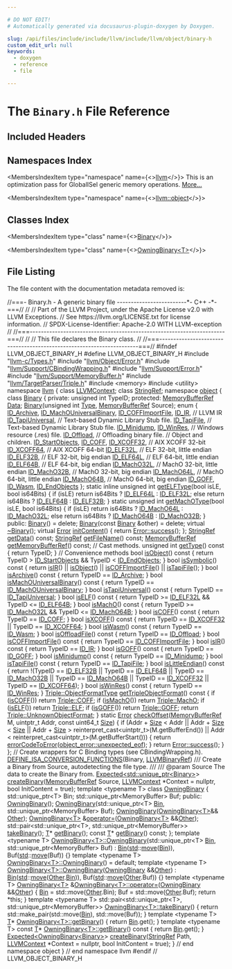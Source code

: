 ```yaml
---

# DO NOT EDIT!
# Automatically generated via docusaurus-plugin-doxygen by Doxygen.

slug: /api/files/include/include/llvm/include/llvm/object/binary-h
custom_edit_url: null
keywords:
  - doxygen
  - reference
  - file

---
```





# The `Binary.h` File Reference

<DoxygenPage pluginConfig={pluginConfig}>



## Included Headers

<IncludesList>
<IncludesListItem
  filePath="llvm-c/Types.h"
  permalink="/docs/api/files/include/include/llvm-c/types-h"
  isLocal="true" />
<IncludesListItem
  filePath="llvm/Object/Error.h"
  permalink="/docs/api/files/include/include/llvm/include/llvm/object/error-h"
  isLocal="true" />
<IncludesListItem
  filePath="llvm/Support/CBindingWrapping.h"
  permalink="/docs/api/files/include/include/llvm/include/llvm/support/cbindingwrapping-h"
  isLocal="true" />
<IncludesListItem
  filePath="llvm/Support/Error.h"
  permalink="/docs/api/files/include/include/llvm/include/llvm/support/error-h"
  isLocal="true" />
<IncludesListItem
  filePath="llvm/Support/MemoryBuffer.h"
  permalink="/docs/api/files/include/include/llvm/include/llvm/support/memorybuffer-h"
  isLocal="true" />
<IncludesListItem
  filePath="llvm/TargetParser/Triple.h"
  permalink="/docs/api/files/include/include/llvm/include/llvm/targetparser/triple-h"
  isLocal="true" />
<IncludesListItem
  filePath="memory"
  permalink=""
  isLocal="false" />
<IncludesListItem
  filePath="utility"
  permalink=""
  isLocal="false" />
</IncludesList>

## Namespaces Index

<MembersIndex>

<MembersIndexItem
  type="namespace"
  name={<><a href="/docs/api/namespaces/llvm">llvm</a></>}>
This is an optimization pass for GlobalISel generic memory operations. <a href="/docs/api/namespaces/llvm/#details">More...</a>
</MembersIndexItem>

<MembersIndexItem
  type="namespace"
  name={<><a href="/docs/api/namespaces/llvm/object">llvm::object</a></>}>
</MembersIndexItem>

</MembersIndex>

## Classes Index

<MembersIndex>

<MembersIndexItem
  type="class"
  name={<><a href="/docs/api/classes/llvm/object/binary">Binary</a></>}>
</MembersIndexItem>

<MembersIndexItem
  type="class"
  name={<><a href="/docs/api/classes/llvm/object/owningbinary">OwningBinary&lt;T&gt;</a></>}>
</MembersIndexItem>

</MembersIndex>


## File Listing

The file content with the documentation metadata removed is:

<ProgramListing>

<Link id="l00001" /><CodeLine lineNumber="1"><Highlight kind="comment">//===- Binary.h - A generic binary file -------------------------&#42;- C++ -&#42;-===//</Highlight><Highlight kind="normal"></Highlight></CodeLine>
<Link id="l00002" /><CodeLine lineNumber="2"><Highlight kind="normal"></Highlight><Highlight kind="comment">//</Highlight><Highlight kind="normal"></Highlight></CodeLine>
<Link id="l00003" /><CodeLine lineNumber="3"><Highlight kind="normal"></Highlight><Highlight kind="comment">// Part of the LLVM Project, under the Apache License v2.0 with LLVM Exceptions.</Highlight><Highlight kind="normal"></Highlight></CodeLine>
<Link id="l00004" /><CodeLine lineNumber="4"><Highlight kind="normal"></Highlight><Highlight kind="comment">// See https://llvm.org/LICENSE.txt for license information.</Highlight><Highlight kind="normal"></Highlight></CodeLine>
<Link id="l00005" /><CodeLine lineNumber="5"><Highlight kind="normal"></Highlight><Highlight kind="comment">// SPDX-License-Identifier: Apache-2.0 WITH LLVM-exception</Highlight><Highlight kind="normal"></Highlight></CodeLine>
<Link id="l00006" /><CodeLine lineNumber="6"><Highlight kind="normal"></Highlight><Highlight kind="comment">//</Highlight><Highlight kind="normal"></Highlight></CodeLine>
<Link id="l00007" /><CodeLine lineNumber="7"><Highlight kind="normal"></Highlight><Highlight kind="comment">//===----------------------------------------------------------------------===//</Highlight><Highlight kind="normal"></Highlight></CodeLine>
<Link id="l00008" /><CodeLine lineNumber="8"><Highlight kind="normal"></Highlight><Highlight kind="comment">//</Highlight><Highlight kind="normal"></Highlight></CodeLine>
<Link id="l00009" /><CodeLine lineNumber="9"><Highlight kind="normal"></Highlight><Highlight kind="comment">// This file declares the Binary class.</Highlight><Highlight kind="normal"></Highlight></CodeLine>
<Link id="l00010" /><CodeLine lineNumber="10"><Highlight kind="normal"></Highlight><Highlight kind="comment">//</Highlight><Highlight kind="normal"></Highlight></CodeLine>
<Link id="l00011" /><CodeLine lineNumber="11"><Highlight kind="normal"></Highlight><Highlight kind="comment">//===----------------------------------------------------------------------===//</Highlight><Highlight kind="normal"></Highlight></CodeLine>
<Link id="l00012" /><CodeLine lineNumber="12"><Highlight kind="normal"></Highlight></CodeLine>
<Link id="l00013" /><CodeLine lineNumber="13"><Highlight kind="normal"></Highlight><Highlight kind="preprocessor">#ifndef LLVM&#95;OBJECT&#95;BINARY&#95;H</Highlight><Highlight kind="normal"></Highlight></CodeLine>
<Link id="l00014" /><CodeLine lineNumber="14"><Highlight kind="normal"></Highlight><Highlight kind="preprocessor">#define LLVM&#95;OBJECT&#95;BINARY&#95;H</Highlight><Highlight kind="normal"></Highlight></CodeLine>
<Link id="l00015" /><CodeLine lineNumber="15"><Highlight kind="normal"></Highlight></CodeLine>
<Link id="l00016" /><CodeLine lineNumber="16"><Highlight kind="normal"></Highlight><Highlight kind="preprocessor">#include &quot;<a href="/docs/api/files/include/include/llvm-c/types-h">llvm-c/Types.h</a>&quot;</Highlight><Highlight kind="normal"></Highlight></CodeLine>
<Link id="l00017" /><CodeLine lineNumber="17"><Highlight kind="normal"></Highlight><Highlight kind="preprocessor">#include &quot;<a href="/docs/api/files/include/include/llvm/include/llvm/object/error-h">llvm/Object/Error.h</a>&quot;</Highlight><Highlight kind="normal"></Highlight></CodeLine>
<Link id="l00018" /><CodeLine lineNumber="18"><Highlight kind="normal"></Highlight><Highlight kind="preprocessor">#include &quot;<a href="/docs/api/files/include/include/llvm/include/llvm/support/cbindingwrapping-h">llvm/Support/CBindingWrapping.h</a>&quot;</Highlight><Highlight kind="normal"></Highlight></CodeLine>
<Link id="l00019" /><CodeLine lineNumber="19"><Highlight kind="normal"></Highlight><Highlight kind="preprocessor">#include &quot;<a href="/docs/api/files/include/include/llvm/include/llvm/support/error-h">llvm/Support/Error.h</a>&quot;</Highlight><Highlight kind="normal"></Highlight></CodeLine>
<Link id="l00020" /><CodeLine lineNumber="20"><Highlight kind="normal"></Highlight><Highlight kind="preprocessor">#include &quot;<a href="/docs/api/files/include/include/llvm/include/llvm/support/memorybuffer-h">llvm/Support/MemoryBuffer.h</a>&quot;</Highlight><Highlight kind="normal"></Highlight></CodeLine>
<Link id="l00021" /><CodeLine lineNumber="21"><Highlight kind="normal"></Highlight><Highlight kind="preprocessor">#include &quot;<a href="/docs/api/files/include/include/llvm/include/llvm/targetparser/triple-h">llvm/TargetParser/Triple.h</a>&quot;</Highlight><Highlight kind="normal"></Highlight></CodeLine>
<Link id="l00022" /><CodeLine lineNumber="22"><Highlight kind="normal"></Highlight><Highlight kind="preprocessor">#include &lt;memory&gt;</Highlight><Highlight kind="normal"></Highlight></CodeLine>
<Link id="l00023" /><CodeLine lineNumber="23"><Highlight kind="normal"></Highlight><Highlight kind="preprocessor">#include &lt;utility&gt;</Highlight><Highlight kind="normal"></Highlight></CodeLine>
<Link id="l00024" /><CodeLine lineNumber="24"><Highlight kind="normal"></Highlight></CodeLine>
<Link id="l00025" /><CodeLine lineNumber="25"><Highlight kind="normal"></Highlight><Highlight kind="keyword">namespace </Highlight><Highlight kind="normal"><a href="/docs/api/namespaces/llvm">llvm</a> &#123;</Highlight></CodeLine>
<Link id="l00026" /><CodeLine lineNumber="26"><Highlight kind="normal"></Highlight></CodeLine>
<Link id="l00027" /><CodeLine lineNumber="27"><Highlight kind="normal"></Highlight><Highlight kind="keyword">class </Highlight><Highlight kind="normal"><a href="/docs/api/classes/llvm/llvmcontext">LLVMContext</a>;</Highlight></CodeLine>
<Link id="l00028" /><CodeLine lineNumber="28"><Highlight kind="normal"></Highlight><Highlight kind="keyword">class </Highlight><Highlight kind="normal"><a href="/docs/api/classes/llvm/stringref">StringRef</a>;</Highlight></CodeLine>
<Link id="l00029" /><CodeLine lineNumber="29"><Highlight kind="normal"></Highlight></CodeLine>
<Link id="l00030" /><CodeLine lineNumber="30"><Highlight kind="normal"></Highlight><Highlight kind="keyword">namespace </Highlight><Highlight kind="normal"><a href="/docs/api/namespaces/llvm/object">object</a> &#123;</Highlight></CodeLine>
<Link id="l00031" /><CodeLine lineNumber="31"><Highlight kind="normal"></Highlight></CodeLine>
<Link id="l00032" /><CodeLine lineNumber="32" lineLink="/docs/api/classes/llvm/objcopy/elf/binary"><Highlight kind="normal"></Highlight><Highlight kind="keyword">class </Highlight><Highlight kind="normal"><a href="/docs/api/classes/llvm/objcopy/elf/binary/#a5efaba206c0c82deb1e8898c4c3aad4b">Binary</a> &#123;</Highlight></CodeLine>
<Link id="l00033" /><CodeLine lineNumber="33"><Highlight kind="normal"></Highlight><Highlight kind="keyword">private</Highlight><Highlight kind="normal">:</Highlight></CodeLine>
<Link id="l00034" /><CodeLine lineNumber="34"><Highlight kind="normal">  </Highlight><Highlight kind="keywordtype">unsigned</Highlight><Highlight kind="normal"> </Highlight><Highlight kind="keywordtype">int</Highlight><Highlight kind="normal"> TypeID;</Highlight></CodeLine>
<Link id="l00035" /><CodeLine lineNumber="35"><Highlight kind="normal"></Highlight></CodeLine>
<Link id="l00036" /><CodeLine lineNumber="36"><Highlight kind="normal"></Highlight><Highlight kind="keyword">protected</Highlight><Highlight kind="normal">:</Highlight></CodeLine>
<Link id="l00037" /><CodeLine lineNumber="37" lineLink="/docs/api/classes/llvm/object/binary/#a2bbd5b7e8ed457b226f0e186ce4bb1c0"><Highlight kind="normal">  <a href="/docs/api/classes/llvm/memorybufferref">MemoryBufferRef</a> <a href="/docs/api/classes/llvm/object/binary/#a2bbd5b7e8ed457b226f0e186ce4bb1c0">Data</a>;</Highlight></CodeLine>
<Link id="l00038" /><CodeLine lineNumber="38"><Highlight kind="normal"></Highlight></CodeLine>
<Link id="l00039" /><CodeLine lineNumber="39"><Highlight kind="normal">  <a href="/docs/api/classes/llvm/object/binary/#ad6cd1fed8cae10a1cbf9405610406bcc">Binary</a>(</Highlight><Highlight kind="keywordtype">unsigned</Highlight><Highlight kind="normal"> </Highlight><Highlight kind="keywordtype">int</Highlight><Highlight kind="normal"> <a href="/docs/api/classes/llvm/type">Type</a>, <a href="/docs/api/classes/llvm/memorybufferref">MemoryBufferRef</a> Source);</Highlight></CodeLine>
<Link id="l00040" /><CodeLine lineNumber="40"><Highlight kind="normal"></Highlight></CodeLine>
<Link id="l00041" /><CodeLine lineNumber="41"><Highlight kind="normal">  </Highlight><Highlight kind="keyword">enum</Highlight><Highlight kind="normal"> &#123;</Highlight></CodeLine>
<Link id="l00042" /><CodeLine lineNumber="42" lineLink="/docs/api/classes/llvm/object/binary/#af4e569b1876c0dbd751c766d6a1b926aad293d52241823f347ddee418e1e3608a"><Highlight kind="normal">    <a href="/docs/api/classes/llvm/object/binary/#af4e569b1876c0dbd751c766d6a1b926aad293d52241823f347ddee418e1e3608a">ID&#95;Archive</a>,</Highlight></CodeLine>
<Link id="l00043" /><CodeLine lineNumber="43" lineLink="/docs/api/classes/llvm/object/binary/#af4e569b1876c0dbd751c766d6a1b926aae8d81fb12cacba04ed21f0fd2c1b2ce5"><Highlight kind="normal">    <a href="/docs/api/classes/llvm/object/binary/#af4e569b1876c0dbd751c766d6a1b926aae8d81fb12cacba04ed21f0fd2c1b2ce5">ID&#95;MachOUniversalBinary</a>,</Highlight></CodeLine>
<Link id="l00044" /><CodeLine lineNumber="44" lineLink="/docs/api/classes/llvm/object/binary/#af4e569b1876c0dbd751c766d6a1b926aaadad340ff64a200e953bd67604fa3965"><Highlight kind="normal">    <a href="/docs/api/classes/llvm/object/binary/#af4e569b1876c0dbd751c766d6a1b926aaadad340ff64a200e953bd67604fa3965">ID&#95;COFFImportFile</a>,</Highlight></CodeLine>
<Link id="l00045" /><CodeLine lineNumber="45" lineLink="/docs/api/classes/llvm/object/binary/#af4e569b1876c0dbd751c766d6a1b926aab387f626935c4f68b9f0135bc34e539d"><Highlight kind="normal">    <a href="/docs/api/classes/llvm/object/binary/#af4e569b1876c0dbd751c766d6a1b926aab387f626935c4f68b9f0135bc34e539d">ID&#95;IR</a>,            </Highlight><Highlight kind="comment">// LLVM IR</Highlight><Highlight kind="normal"></Highlight></CodeLine>
<Link id="l00046" /><CodeLine lineNumber="46" lineLink="/docs/api/classes/llvm/object/binary/#af4e569b1876c0dbd751c766d6a1b926aa7beb27170387c13ab287623c7f99b4e9"><Highlight kind="normal">    <a href="/docs/api/classes/llvm/object/binary/#af4e569b1876c0dbd751c766d6a1b926aa7beb27170387c13ab287623c7f99b4e9">ID&#95;TapiUniversal</a>, </Highlight><Highlight kind="comment">// Text-based Dynamic Library Stub file.</Highlight><Highlight kind="normal"></Highlight></CodeLine>
<Link id="l00047" /><CodeLine lineNumber="47" lineLink="/docs/api/classes/llvm/object/binary/#af4e569b1876c0dbd751c766d6a1b926aa48048890fd6d073d88e72065fd206587"><Highlight kind="normal">    <a href="/docs/api/classes/llvm/object/binary/#af4e569b1876c0dbd751c766d6a1b926aa48048890fd6d073d88e72065fd206587">ID&#95;TapiFile</a>,      </Highlight><Highlight kind="comment">// Text-based Dynamic Library Stub file.</Highlight><Highlight kind="normal"></Highlight></CodeLine>
<Link id="l00048" /><CodeLine lineNumber="48"><Highlight kind="normal"></Highlight></CodeLine>
<Link id="l00049" /><CodeLine lineNumber="49" lineLink="/docs/api/classes/llvm/object/binary/#af4e569b1876c0dbd751c766d6a1b926aa31df51b81c290589866fe494b2e0733c"><Highlight kind="normal">    <a href="/docs/api/classes/llvm/object/binary/#af4e569b1876c0dbd751c766d6a1b926aa31df51b81c290589866fe494b2e0733c">ID&#95;Minidump</a>,</Highlight></CodeLine>
<Link id="l00050" /><CodeLine lineNumber="50"><Highlight kind="normal"></Highlight></CodeLine>
<Link id="l00051" /><CodeLine lineNumber="51" lineLink="/docs/api/classes/llvm/object/binary/#af4e569b1876c0dbd751c766d6a1b926aae452c4f499d29f941bd40d6d7a847fa9"><Highlight kind="normal">    <a href="/docs/api/classes/llvm/object/binary/#af4e569b1876c0dbd751c766d6a1b926aae452c4f499d29f941bd40d6d7a847fa9">ID&#95;WinRes</a>, </Highlight><Highlight kind="comment">// Windows resource (.res) file.</Highlight><Highlight kind="normal"></Highlight></CodeLine>
<Link id="l00052" /><CodeLine lineNumber="52"><Highlight kind="normal"></Highlight></CodeLine>
<Link id="l00053" /><CodeLine lineNumber="53" lineLink="/docs/api/classes/llvm/object/binary/#af4e569b1876c0dbd751c766d6a1b926aa3a4ac9432ff40b454dac47f13a9e3328"><Highlight kind="normal">    <a href="/docs/api/classes/llvm/object/binary/#af4e569b1876c0dbd751c766d6a1b926aa3a4ac9432ff40b454dac47f13a9e3328">ID&#95;Offload</a>, </Highlight><Highlight kind="comment">// Offloading binary file.</Highlight><Highlight kind="normal"></Highlight></CodeLine>
<Link id="l00054" /><CodeLine lineNumber="54"><Highlight kind="normal"></Highlight></CodeLine>
<Link id="l00055" /><CodeLine lineNumber="55"><Highlight kind="normal">    </Highlight><Highlight kind="comment">// Object and children.</Highlight><Highlight kind="normal"></Highlight></CodeLine>
<Link id="l00056" /><CodeLine lineNumber="56" lineLink="/docs/api/classes/llvm/object/binary/#af4e569b1876c0dbd751c766d6a1b926aa6dc64a0b5c242022d21a7daa3aec60c7"><Highlight kind="normal">    <a href="/docs/api/classes/llvm/object/binary/#af4e569b1876c0dbd751c766d6a1b926aa6dc64a0b5c242022d21a7daa3aec60c7">ID&#95;StartObjects</a>,</Highlight></CodeLine>
<Link id="l00057" /><CodeLine lineNumber="57" lineLink="/docs/api/classes/llvm/object/binary/#af4e569b1876c0dbd751c766d6a1b926aacfee6ff61b5fec83e88488c559f69be7"><Highlight kind="normal">    <a href="/docs/api/classes/llvm/object/binary/#af4e569b1876c0dbd751c766d6a1b926aacfee6ff61b5fec83e88488c559f69be7">ID&#95;COFF</a>,</Highlight></CodeLine>
<Link id="l00058" /><CodeLine lineNumber="58"><Highlight kind="normal"></Highlight></CodeLine>
<Link id="l00059" /><CodeLine lineNumber="59" lineLink="/docs/api/classes/llvm/object/binary/#af4e569b1876c0dbd751c766d6a1b926aaacc1d58eb5b8f54127732d6126d8ae79"><Highlight kind="normal">    <a href="/docs/api/classes/llvm/object/binary/#af4e569b1876c0dbd751c766d6a1b926aaacc1d58eb5b8f54127732d6126d8ae79">ID&#95;XCOFF32</a>, </Highlight><Highlight kind="comment">// AIX XCOFF 32-bit</Highlight><Highlight kind="normal"></Highlight></CodeLine>
<Link id="l00060" /><CodeLine lineNumber="60" lineLink="/docs/api/classes/llvm/object/binary/#af4e569b1876c0dbd751c766d6a1b926aaf10c5cafe80d2255fee25e3fb79f4069"><Highlight kind="normal">    <a href="/docs/api/classes/llvm/object/binary/#af4e569b1876c0dbd751c766d6a1b926aaf10c5cafe80d2255fee25e3fb79f4069">ID&#95;XCOFF64</a>, </Highlight><Highlight kind="comment">// AIX XCOFF 64-bit</Highlight><Highlight kind="normal"></Highlight></CodeLine>
<Link id="l00061" /><CodeLine lineNumber="61"><Highlight kind="normal"></Highlight></CodeLine>
<Link id="l00062" /><CodeLine lineNumber="62" lineLink="/docs/api/classes/llvm/object/binary/#af4e569b1876c0dbd751c766d6a1b926aae3ffd01a17b582c9b12ae8e14bd7a82b"><Highlight kind="normal">    <a href="/docs/api/classes/llvm/object/binary/#af4e569b1876c0dbd751c766d6a1b926aae3ffd01a17b582c9b12ae8e14bd7a82b">ID&#95;ELF32L</a>, </Highlight><Highlight kind="comment">// ELF 32-bit, little endian</Highlight><Highlight kind="normal"></Highlight></CodeLine>
<Link id="l00063" /><CodeLine lineNumber="63" lineLink="/docs/api/classes/llvm/object/binary/#af4e569b1876c0dbd751c766d6a1b926aa4edb83ce0c1f6d652619ae935ebcea55"><Highlight kind="normal">    <a href="/docs/api/classes/llvm/object/binary/#af4e569b1876c0dbd751c766d6a1b926aa4edb83ce0c1f6d652619ae935ebcea55">ID&#95;ELF32B</a>, </Highlight><Highlight kind="comment">// ELF 32-bit, big endian</Highlight><Highlight kind="normal"></Highlight></CodeLine>
<Link id="l00064" /><CodeLine lineNumber="64" lineLink="/docs/api/classes/llvm/object/binary/#af4e569b1876c0dbd751c766d6a1b926aadb12e50ae520961e8aa0e0357ca99f9e"><Highlight kind="normal">    <a href="/docs/api/classes/llvm/object/binary/#af4e569b1876c0dbd751c766d6a1b926aadb12e50ae520961e8aa0e0357ca99f9e">ID&#95;ELF64L</a>, </Highlight><Highlight kind="comment">// ELF 64-bit, little endian</Highlight><Highlight kind="normal"></Highlight></CodeLine>
<Link id="l00065" /><CodeLine lineNumber="65" lineLink="/docs/api/classes/llvm/object/binary/#af4e569b1876c0dbd751c766d6a1b926aad9e0b7f7a2c0f9e0b3d52164817d19c6"><Highlight kind="normal">    <a href="/docs/api/classes/llvm/object/binary/#af4e569b1876c0dbd751c766d6a1b926aad9e0b7f7a2c0f9e0b3d52164817d19c6">ID&#95;ELF64B</a>, </Highlight><Highlight kind="comment">// ELF 64-bit, big endian</Highlight><Highlight kind="normal"></Highlight></CodeLine>
<Link id="l00066" /><CodeLine lineNumber="66"><Highlight kind="normal"></Highlight></CodeLine>
<Link id="l00067" /><CodeLine lineNumber="67" lineLink="/docs/api/classes/llvm/object/binary/#af4e569b1876c0dbd751c766d6a1b926aa6ddf6ce886cebcdc92498b97e03090b6"><Highlight kind="normal">    <a href="/docs/api/classes/llvm/object/binary/#af4e569b1876c0dbd751c766d6a1b926aa6ddf6ce886cebcdc92498b97e03090b6">ID&#95;MachO32L</a>, </Highlight><Highlight kind="comment">// MachO 32-bit, little endian</Highlight><Highlight kind="normal"></Highlight></CodeLine>
<Link id="l00068" /><CodeLine lineNumber="68" lineLink="/docs/api/classes/llvm/object/binary/#af4e569b1876c0dbd751c766d6a1b926aaae636afe7bac8447e0e125618ef71fa9"><Highlight kind="normal">    <a href="/docs/api/classes/llvm/object/binary/#af4e569b1876c0dbd751c766d6a1b926aaae636afe7bac8447e0e125618ef71fa9">ID&#95;MachO32B</a>, </Highlight><Highlight kind="comment">// MachO 32-bit, big endian</Highlight><Highlight kind="normal"></Highlight></CodeLine>
<Link id="l00069" /><CodeLine lineNumber="69" lineLink="/docs/api/classes/llvm/object/binary/#af4e569b1876c0dbd751c766d6a1b926aa726124a085b978c28a346891fe2d2e8b"><Highlight kind="normal">    <a href="/docs/api/classes/llvm/object/binary/#af4e569b1876c0dbd751c766d6a1b926aa726124a085b978c28a346891fe2d2e8b">ID&#95;MachO64L</a>, </Highlight><Highlight kind="comment">// MachO 64-bit, little endian</Highlight><Highlight kind="normal"></Highlight></CodeLine>
<Link id="l00070" /><CodeLine lineNumber="70" lineLink="/docs/api/classes/llvm/object/binary/#af4e569b1876c0dbd751c766d6a1b926aab16cc37a9a6df6ccc9a76caeed86cb84"><Highlight kind="normal">    <a href="/docs/api/classes/llvm/object/binary/#af4e569b1876c0dbd751c766d6a1b926aab16cc37a9a6df6ccc9a76caeed86cb84">ID&#95;MachO64B</a>, </Highlight><Highlight kind="comment">// MachO 64-bit, big endian</Highlight><Highlight kind="normal"></Highlight></CodeLine>
<Link id="l00071" /><CodeLine lineNumber="71"><Highlight kind="normal"></Highlight></CodeLine>
<Link id="l00072" /><CodeLine lineNumber="72" lineLink="/docs/api/classes/llvm/object/binary/#af4e569b1876c0dbd751c766d6a1b926aac22b90d71ac18a8d461012f407823b34"><Highlight kind="normal">    <a href="/docs/api/classes/llvm/object/binary/#af4e569b1876c0dbd751c766d6a1b926aac22b90d71ac18a8d461012f407823b34">ID&#95;GOFF</a>,</Highlight></CodeLine>
<Link id="l00073" /><CodeLine lineNumber="73" lineLink="/docs/api/classes/llvm/object/binary/#af4e569b1876c0dbd751c766d6a1b926aa6549e4e09bf7fce24603d7c6e69040b6"><Highlight kind="normal">    <a href="/docs/api/classes/llvm/object/binary/#af4e569b1876c0dbd751c766d6a1b926aa6549e4e09bf7fce24603d7c6e69040b6">ID&#95;Wasm</a>,</Highlight></CodeLine>
<Link id="l00074" /><CodeLine lineNumber="74"><Highlight kind="normal"></Highlight></CodeLine>
<Link id="l00075" /><CodeLine lineNumber="75" lineLink="/docs/api/classes/llvm/object/binary/#af4e569b1876c0dbd751c766d6a1b926aa41def65060e0f9345412deee3645c4f8"><Highlight kind="normal">    <a href="/docs/api/classes/llvm/object/binary/#af4e569b1876c0dbd751c766d6a1b926aa41def65060e0f9345412deee3645c4f8">ID&#95;EndObjects</a></Highlight></CodeLine>
<Link id="l00076" /><CodeLine lineNumber="76"><Highlight kind="normal">  &#125;;</Highlight></CodeLine>
<Link id="l00077" /><CodeLine lineNumber="77"><Highlight kind="normal"></Highlight></CodeLine>
<Link id="l00078" /><CodeLine lineNumber="78" lineLink="/docs/api/classes/llvm/object/binary/#a459481d370f8316223b2b1f1e27f56b3"><Highlight kind="normal">  </Highlight><Highlight kind="keyword">static</Highlight><Highlight kind="normal"> </Highlight><Highlight kind="keyword">inline</Highlight><Highlight kind="normal"> </Highlight><Highlight kind="keywordtype">unsigned</Highlight><Highlight kind="normal"> </Highlight><Highlight kind="keywordtype">int</Highlight><Highlight kind="normal"> <a href="/docs/api/classes/llvm/object/binary/#a459481d370f8316223b2b1f1e27f56b3">getELFType</a>(</Highlight><Highlight kind="keywordtype">bool</Highlight><Highlight kind="normal"> isLE, </Highlight><Highlight kind="keywordtype">bool</Highlight><Highlight kind="normal"> is64Bits) &#123;</Highlight></CodeLine>
<Link id="l00079" /><CodeLine lineNumber="79"><Highlight kind="normal">    </Highlight><Highlight kind="keywordflow">if</Highlight><Highlight kind="normal"> (isLE)</Highlight></CodeLine>
<Link id="l00080" /><CodeLine lineNumber="80"><Highlight kind="normal">      </Highlight><Highlight kind="keywordflow">return</Highlight><Highlight kind="normal"> is64Bits ? <a href="/docs/api/classes/llvm/object/binary/#af4e569b1876c0dbd751c766d6a1b926aadb12e50ae520961e8aa0e0357ca99f9e">ID&#95;ELF64L</a> : <a href="/docs/api/classes/llvm/object/binary/#af4e569b1876c0dbd751c766d6a1b926aae3ffd01a17b582c9b12ae8e14bd7a82b">ID&#95;ELF32L</a>;</Highlight></CodeLine>
<Link id="l00081" /><CodeLine lineNumber="81"><Highlight kind="normal">    </Highlight><Highlight kind="keywordflow">else</Highlight><Highlight kind="normal"></Highlight></CodeLine>
<Link id="l00082" /><CodeLine lineNumber="82"><Highlight kind="normal">      </Highlight><Highlight kind="keywordflow">return</Highlight><Highlight kind="normal"> is64Bits ? <a href="/docs/api/classes/llvm/object/binary/#af4e569b1876c0dbd751c766d6a1b926aad9e0b7f7a2c0f9e0b3d52164817d19c6">ID&#95;ELF64B</a> : <a href="/docs/api/classes/llvm/object/binary/#af4e569b1876c0dbd751c766d6a1b926aa4edb83ce0c1f6d652619ae935ebcea55">ID&#95;ELF32B</a>;</Highlight></CodeLine>
<Link id="l00083" /><CodeLine lineNumber="83"><Highlight kind="normal">  &#125;</Highlight></CodeLine>
<Link id="l00084" /><CodeLine lineNumber="84"><Highlight kind="normal"></Highlight></CodeLine>
<Link id="l00085" /><CodeLine lineNumber="85" lineLink="/docs/api/classes/llvm/object/binary/#a8dba4a19dc0e1666a117c2aa023c410f"><Highlight kind="normal">  </Highlight><Highlight kind="keyword">static</Highlight><Highlight kind="normal"> </Highlight><Highlight kind="keywordtype">unsigned</Highlight><Highlight kind="normal"> </Highlight><Highlight kind="keywordtype">int</Highlight><Highlight kind="normal"> <a href="/docs/api/classes/llvm/object/binary/#a8dba4a19dc0e1666a117c2aa023c410f">getMachOType</a>(</Highlight><Highlight kind="keywordtype">bool</Highlight><Highlight kind="normal"> isLE, </Highlight><Highlight kind="keywordtype">bool</Highlight><Highlight kind="normal"> is64Bits) &#123;</Highlight></CodeLine>
<Link id="l00086" /><CodeLine lineNumber="86"><Highlight kind="normal">    </Highlight><Highlight kind="keywordflow">if</Highlight><Highlight kind="normal"> (isLE)</Highlight></CodeLine>
<Link id="l00087" /><CodeLine lineNumber="87"><Highlight kind="normal">      </Highlight><Highlight kind="keywordflow">return</Highlight><Highlight kind="normal"> is64Bits ? <a href="/docs/api/classes/llvm/object/binary/#af4e569b1876c0dbd751c766d6a1b926aa726124a085b978c28a346891fe2d2e8b">ID&#95;MachO64L</a> : <a href="/docs/api/classes/llvm/object/binary/#af4e569b1876c0dbd751c766d6a1b926aa6ddf6ce886cebcdc92498b97e03090b6">ID&#95;MachO32L</a>;</Highlight></CodeLine>
<Link id="l00088" /><CodeLine lineNumber="88"><Highlight kind="normal">    </Highlight><Highlight kind="keywordflow">else</Highlight><Highlight kind="normal"></Highlight></CodeLine>
<Link id="l00089" /><CodeLine lineNumber="89"><Highlight kind="normal">      </Highlight><Highlight kind="keywordflow">return</Highlight><Highlight kind="normal"> is64Bits ? <a href="/docs/api/classes/llvm/object/binary/#af4e569b1876c0dbd751c766d6a1b926aab16cc37a9a6df6ccc9a76caeed86cb84">ID&#95;MachO64B</a> : <a href="/docs/api/classes/llvm/object/binary/#af4e569b1876c0dbd751c766d6a1b926aaae636afe7bac8447e0e125618ef71fa9">ID&#95;MachO32B</a>;</Highlight></CodeLine>
<Link id="l00090" /><CodeLine lineNumber="90"><Highlight kind="normal">  &#125;</Highlight></CodeLine>
<Link id="l00091" /><CodeLine lineNumber="91"><Highlight kind="normal"></Highlight></CodeLine>
<Link id="l00092" /><CodeLine lineNumber="92"><Highlight kind="normal"></Highlight><Highlight kind="keyword">public</Highlight><Highlight kind="normal">:</Highlight></CodeLine>
<Link id="l00093" /><CodeLine lineNumber="93" lineLink="/docs/api/classes/llvm/object/binary/#ad6cd1fed8cae10a1cbf9405610406bcc"><Highlight kind="normal">  <a href="/docs/api/classes/llvm/object/binary/#ad6cd1fed8cae10a1cbf9405610406bcc">Binary</a>() = </Highlight><Highlight kind="keyword">delete</Highlight><Highlight kind="normal">;</Highlight></CodeLine>
<Link id="l00094" /><CodeLine lineNumber="94" lineLink="/docs/api/classes/llvm/object/binary/#adfb5b09369389860a442a89a932eb9f0"><Highlight kind="normal">  <a href="/docs/api/classes/llvm/object/binary/#adfb5b09369389860a442a89a932eb9f0">Binary</a>(</Highlight><Highlight kind="keyword">const</Highlight><Highlight kind="normal"> <a href="/docs/api/classes/llvm/object/binary/#a5efaba206c0c82deb1e8898c4c3aad4b">Binary</a> &amp;other) = </Highlight><Highlight kind="keyword">delete</Highlight><Highlight kind="normal">;</Highlight></CodeLine>
<Link id="l00095" /><CodeLine lineNumber="95" lineLink="/docs/api/classes/llvm/object/binary/#a4fbd77e23f7ee92af0e4bc74e6857a10"><Highlight kind="normal">  </Highlight><Highlight kind="keyword">virtual</Highlight><Highlight kind="normal"> <a href="/docs/api/classes/llvm/object/binary/#a4fbd77e23f7ee92af0e4bc74e6857a10">~Binary</a>();</Highlight></CodeLine>
<Link id="l00096" /><CodeLine lineNumber="96"><Highlight kind="normal"></Highlight></CodeLine>
<Link id="l00097" /><CodeLine lineNumber="97" lineLink="/docs/api/classes/llvm/object/binary/#a65f523352f45472b3b97f528a0bf5862"><Highlight kind="normal">  </Highlight><Highlight kind="keyword">virtual</Highlight><Highlight kind="normal"> <a href="/docs/api/classes/llvm/error">Error</a> <a href="/docs/api/classes/llvm/object/binary/#a65f523352f45472b3b97f528a0bf5862">initContent</a>() &#123; </Highlight><Highlight kind="keywordflow">return</Highlight><Highlight kind="normal"> <a href="/docs/api/classes/llvm/error/#a4dfd0813c3d0e0a30439b5a3e9196b59">Error::success</a>(); &#125;;</Highlight></CodeLine>
<Link id="l00098" /><CodeLine lineNumber="98"><Highlight kind="normal"></Highlight></CodeLine>
<Link id="l00099" /><CodeLine lineNumber="99"><Highlight kind="normal">  <a href="/docs/api/classes/llvm/stringref">StringRef</a> <a href="/docs/api/classes/llvm/object/binary/#a5379c20deca096e73006138ba387f171">getData</a>() </Highlight><Highlight kind="keyword">const</Highlight><Highlight kind="normal">;</Highlight></CodeLine>
<Link id="l00100" /><CodeLine lineNumber="100"><Highlight kind="normal">  <a href="/docs/api/classes/llvm/stringref">StringRef</a> <a href="/docs/api/classes/llvm/object/binary/#acecdb20a61e1b407af83d42e1ad9a3f3">getFileName</a>() </Highlight><Highlight kind="keyword">const</Highlight><Highlight kind="normal">;</Highlight></CodeLine>
<Link id="l00101" /><CodeLine lineNumber="101"><Highlight kind="normal">  <a href="/docs/api/classes/llvm/memorybufferref">MemoryBufferRef</a> <a href="/docs/api/classes/llvm/object/binary/#ac0322f1809be8f6f88af125c1956c9a1">getMemoryBufferRef</a>() </Highlight><Highlight kind="keyword">const</Highlight><Highlight kind="normal">;</Highlight></CodeLine>
<Link id="l00102" /><CodeLine lineNumber="102"><Highlight kind="normal"></Highlight></CodeLine>
<Link id="l00103" /><CodeLine lineNumber="103"><Highlight kind="normal">  </Highlight><Highlight kind="comment">// Cast methods.</Highlight><Highlight kind="normal"></Highlight></CodeLine>
<Link id="l00104" /><CodeLine lineNumber="104" lineLink="/docs/api/classes/llvm/object/binary/#a60b6c7df2a6f0927102c0e2a23dd0b2e"><Highlight kind="normal">  </Highlight><Highlight kind="keywordtype">unsigned</Highlight><Highlight kind="normal"> </Highlight><Highlight kind="keywordtype">int</Highlight><Highlight kind="normal"> <a href="/docs/api/classes/llvm/object/binary/#a60b6c7df2a6f0927102c0e2a23dd0b2e">getType</a>()</Highlight><Highlight kind="keyword"> const </Highlight><Highlight kind="normal">&#123; </Highlight><Highlight kind="keywordflow">return</Highlight><Highlight kind="normal"> TypeID; &#125;</Highlight></CodeLine>
<Link id="l00105" /><CodeLine lineNumber="105"><Highlight kind="normal"></Highlight></CodeLine>
<Link id="l00106" /><CodeLine lineNumber="106"><Highlight kind="normal">  </Highlight><Highlight kind="comment">// Convenience methods</Highlight><Highlight kind="normal"></Highlight></CodeLine>
<Link id="l00107" /><CodeLine lineNumber="107" lineLink="/docs/api/classes/llvm/object/binary/#ad7577eef1e5ac08f7d3178a098d9b012"><Highlight kind="normal">  </Highlight><Highlight kind="keywordtype">bool</Highlight><Highlight kind="normal"> <a href="/docs/api/classes/llvm/object/binary/#ad7577eef1e5ac08f7d3178a098d9b012">isObject</a>()</Highlight><Highlight kind="keyword"> const </Highlight><Highlight kind="normal">&#123;</Highlight></CodeLine>
<Link id="l00108" /><CodeLine lineNumber="108"><Highlight kind="normal">    </Highlight><Highlight kind="keywordflow">return</Highlight><Highlight kind="normal"> TypeID &gt; <a href="/docs/api/classes/llvm/object/binary/#af4e569b1876c0dbd751c766d6a1b926aa6dc64a0b5c242022d21a7daa3aec60c7">ID&#95;StartObjects</a> &amp;&amp; TypeID &lt; <a href="/docs/api/classes/llvm/object/binary/#af4e569b1876c0dbd751c766d6a1b926aa41def65060e0f9345412deee3645c4f8">ID&#95;EndObjects</a>;</Highlight></CodeLine>
<Link id="l00109" /><CodeLine lineNumber="109"><Highlight kind="normal">  &#125;</Highlight></CodeLine>
<Link id="l00110" /><CodeLine lineNumber="110"><Highlight kind="normal"></Highlight></CodeLine>
<Link id="l00111" /><CodeLine lineNumber="111" lineLink="/docs/api/classes/llvm/object/binary/#ad782d2a38bc7255d7e3b54fb150de3b7"><Highlight kind="normal">  </Highlight><Highlight kind="keywordtype">bool</Highlight><Highlight kind="normal"> <a href="/docs/api/classes/llvm/object/binary/#ad782d2a38bc7255d7e3b54fb150de3b7">isSymbolic</a>()</Highlight><Highlight kind="keyword"> const </Highlight><Highlight kind="normal">&#123;</Highlight></CodeLine>
<Link id="l00112" /><CodeLine lineNumber="112"><Highlight kind="normal">    </Highlight><Highlight kind="keywordflow">return</Highlight><Highlight kind="normal"> <a href="/docs/api/classes/llvm/object/binary/#a2e1b01646abde97d55a7225f7ed9ffbf">isIR</a>() || <a href="/docs/api/classes/llvm/object/binary/#ad7577eef1e5ac08f7d3178a098d9b012">isObject</a>() || <a href="/docs/api/classes/llvm/object/binary/#a5d4359ac837c2394894cd79492713d46">isCOFFImportFile</a>() || <a href="/docs/api/classes/llvm/object/binary/#acfb8fc1601543fd386c8d96482b80ce1">isTapiFile</a>();</Highlight></CodeLine>
<Link id="l00113" /><CodeLine lineNumber="113"><Highlight kind="normal">  &#125;</Highlight></CodeLine>
<Link id="l00114" /><CodeLine lineNumber="114"><Highlight kind="normal"></Highlight></CodeLine>
<Link id="l00115" /><CodeLine lineNumber="115" lineLink="/docs/api/classes/llvm/object/binary/#aaf510bc1183c2a63b19a8e3f8917047c"><Highlight kind="normal">  </Highlight><Highlight kind="keywordtype">bool</Highlight><Highlight kind="normal"> <a href="/docs/api/classes/llvm/object/binary/#aaf510bc1183c2a63b19a8e3f8917047c">isArchive</a>()</Highlight><Highlight kind="keyword"> const </Highlight><Highlight kind="normal">&#123; </Highlight><Highlight kind="keywordflow">return</Highlight><Highlight kind="normal"> TypeID == <a href="/docs/api/classes/llvm/object/binary/#af4e569b1876c0dbd751c766d6a1b926aad293d52241823f347ddee418e1e3608a">ID&#95;Archive</a>; &#125;</Highlight></CodeLine>
<Link id="l00116" /><CodeLine lineNumber="116"><Highlight kind="normal"></Highlight></CodeLine>
<Link id="l00117" /><CodeLine lineNumber="117" lineLink="/docs/api/classes/llvm/object/binary/#a3ea600f2e4a3c738ea4f0e03a98ab421"><Highlight kind="normal">  </Highlight><Highlight kind="keywordtype">bool</Highlight><Highlight kind="normal"> <a href="/docs/api/classes/llvm/object/binary/#a3ea600f2e4a3c738ea4f0e03a98ab421">isMachOUniversalBinary</a>()</Highlight><Highlight kind="keyword"> const </Highlight><Highlight kind="normal">&#123;</Highlight></CodeLine>
<Link id="l00118" /><CodeLine lineNumber="118"><Highlight kind="normal">    </Highlight><Highlight kind="keywordflow">return</Highlight><Highlight kind="normal"> TypeID == <a href="/docs/api/classes/llvm/object/binary/#af4e569b1876c0dbd751c766d6a1b926aae8d81fb12cacba04ed21f0fd2c1b2ce5">ID&#95;MachOUniversalBinary</a>;</Highlight></CodeLine>
<Link id="l00119" /><CodeLine lineNumber="119"><Highlight kind="normal">  &#125;</Highlight></CodeLine>
<Link id="l00120" /><CodeLine lineNumber="120"><Highlight kind="normal"></Highlight></CodeLine>
<Link id="l00121" /><CodeLine lineNumber="121" lineLink="/docs/api/classes/llvm/object/binary/#a1df687a60bda3da569014db19b1dd563"><Highlight kind="normal">  </Highlight><Highlight kind="keywordtype">bool</Highlight><Highlight kind="normal"> <a href="/docs/api/classes/llvm/object/binary/#a1df687a60bda3da569014db19b1dd563">isTapiUniversal</a>()</Highlight><Highlight kind="keyword"> const </Highlight><Highlight kind="normal">&#123; </Highlight><Highlight kind="keywordflow">return</Highlight><Highlight kind="normal"> TypeID == <a href="/docs/api/classes/llvm/object/binary/#af4e569b1876c0dbd751c766d6a1b926aa7beb27170387c13ab287623c7f99b4e9">ID&#95;TapiUniversal</a>; &#125;</Highlight></CodeLine>
<Link id="l00122" /><CodeLine lineNumber="122"><Highlight kind="normal"></Highlight></CodeLine>
<Link id="l00123" /><CodeLine lineNumber="123" lineLink="/docs/api/classes/llvm/object/binary/#ae470b1ff27e3d72e61fcb4a97fd0a461"><Highlight kind="normal">  </Highlight><Highlight kind="keywordtype">bool</Highlight><Highlight kind="normal"> <a href="/docs/api/classes/llvm/object/binary/#ae470b1ff27e3d72e61fcb4a97fd0a461">isELF</a>()</Highlight><Highlight kind="keyword"> const </Highlight><Highlight kind="normal">&#123;</Highlight></CodeLine>
<Link id="l00124" /><CodeLine lineNumber="124"><Highlight kind="normal">    </Highlight><Highlight kind="keywordflow">return</Highlight><Highlight kind="normal"> TypeID &gt;= <a href="/docs/api/classes/llvm/object/binary/#af4e569b1876c0dbd751c766d6a1b926aae3ffd01a17b582c9b12ae8e14bd7a82b">ID&#95;ELF32L</a> &amp;&amp; TypeID &lt;= <a href="/docs/api/classes/llvm/object/binary/#af4e569b1876c0dbd751c766d6a1b926aad9e0b7f7a2c0f9e0b3d52164817d19c6">ID&#95;ELF64B</a>;</Highlight></CodeLine>
<Link id="l00125" /><CodeLine lineNumber="125"><Highlight kind="normal">  &#125;</Highlight></CodeLine>
<Link id="l00126" /><CodeLine lineNumber="126"><Highlight kind="normal"></Highlight></CodeLine>
<Link id="l00127" /><CodeLine lineNumber="127" lineLink="/docs/api/classes/llvm/object/binary/#a81663775ec5f9cc32d3d2d15815effbd"><Highlight kind="normal">  </Highlight><Highlight kind="keywordtype">bool</Highlight><Highlight kind="normal"> <a href="/docs/api/classes/llvm/object/binary/#a81663775ec5f9cc32d3d2d15815effbd">isMachO</a>()</Highlight><Highlight kind="keyword"> const </Highlight><Highlight kind="normal">&#123;</Highlight></CodeLine>
<Link id="l00128" /><CodeLine lineNumber="128"><Highlight kind="normal">    </Highlight><Highlight kind="keywordflow">return</Highlight><Highlight kind="normal"> TypeID &gt;= <a href="/docs/api/classes/llvm/object/binary/#af4e569b1876c0dbd751c766d6a1b926aa6ddf6ce886cebcdc92498b97e03090b6">ID&#95;MachO32L</a> &amp;&amp; TypeID &lt;= <a href="/docs/api/classes/llvm/object/binary/#af4e569b1876c0dbd751c766d6a1b926aab16cc37a9a6df6ccc9a76caeed86cb84">ID&#95;MachO64B</a>;</Highlight></CodeLine>
<Link id="l00129" /><CodeLine lineNumber="129"><Highlight kind="normal">  &#125;</Highlight></CodeLine>
<Link id="l00130" /><CodeLine lineNumber="130"><Highlight kind="normal"></Highlight></CodeLine>
<Link id="l00131" /><CodeLine lineNumber="131" lineLink="/docs/api/classes/llvm/object/binary/#ac391f637f5960964588dfac009094396"><Highlight kind="normal">  </Highlight><Highlight kind="keywordtype">bool</Highlight><Highlight kind="normal"> <a href="/docs/api/classes/llvm/object/binary/#ac391f637f5960964588dfac009094396">isCOFF</a>()</Highlight><Highlight kind="keyword"> const </Highlight><Highlight kind="normal">&#123;</Highlight></CodeLine>
<Link id="l00132" /><CodeLine lineNumber="132"><Highlight kind="normal">    </Highlight><Highlight kind="keywordflow">return</Highlight><Highlight kind="normal"> TypeID == <a href="/docs/api/classes/llvm/object/binary/#af4e569b1876c0dbd751c766d6a1b926aacfee6ff61b5fec83e88488c559f69be7">ID&#95;COFF</a>;</Highlight></CodeLine>
<Link id="l00133" /><CodeLine lineNumber="133"><Highlight kind="normal">  &#125;</Highlight></CodeLine>
<Link id="l00134" /><CodeLine lineNumber="134"><Highlight kind="normal"></Highlight></CodeLine>
<Link id="l00135" /><CodeLine lineNumber="135" lineLink="/docs/api/classes/llvm/object/binary/#a4e03242af50828c7cfbc08b2df1d0b71"><Highlight kind="normal">  </Highlight><Highlight kind="keywordtype">bool</Highlight><Highlight kind="normal"> <a href="/docs/api/classes/llvm/object/binary/#a4e03242af50828c7cfbc08b2df1d0b71">isXCOFF</a>()</Highlight><Highlight kind="keyword"> const </Highlight><Highlight kind="normal">&#123; </Highlight><Highlight kind="keywordflow">return</Highlight><Highlight kind="normal"> TypeID == <a href="/docs/api/classes/llvm/object/binary/#af4e569b1876c0dbd751c766d6a1b926aaacc1d58eb5b8f54127732d6126d8ae79">ID&#95;XCOFF32</a> || TypeID == <a href="/docs/api/classes/llvm/object/binary/#af4e569b1876c0dbd751c766d6a1b926aaf10c5cafe80d2255fee25e3fb79f4069">ID&#95;XCOFF64</a>; &#125;</Highlight></CodeLine>
<Link id="l00136" /><CodeLine lineNumber="136"><Highlight kind="normal"></Highlight></CodeLine>
<Link id="l00137" /><CodeLine lineNumber="137" lineLink="/docs/api/classes/llvm/object/binary/#a1d0de81caf9ed94cc291ff18c2ea802a"><Highlight kind="normal">  </Highlight><Highlight kind="keywordtype">bool</Highlight><Highlight kind="normal"> <a href="/docs/api/classes/llvm/object/binary/#a1d0de81caf9ed94cc291ff18c2ea802a">isWasm</a>()</Highlight><Highlight kind="keyword"> const </Highlight><Highlight kind="normal">&#123; </Highlight><Highlight kind="keywordflow">return</Highlight><Highlight kind="normal"> TypeID == <a href="/docs/api/classes/llvm/object/binary/#af4e569b1876c0dbd751c766d6a1b926aa6549e4e09bf7fce24603d7c6e69040b6">ID&#95;Wasm</a>; &#125;</Highlight></CodeLine>
<Link id="l00138" /><CodeLine lineNumber="138"><Highlight kind="normal"></Highlight></CodeLine>
<Link id="l00139" /><CodeLine lineNumber="139" lineLink="/docs/api/classes/llvm/object/binary/#a7c6353be42288e2959b28bb864dc8063"><Highlight kind="normal">  </Highlight><Highlight kind="keywordtype">bool</Highlight><Highlight kind="normal"> <a href="/docs/api/classes/llvm/object/binary/#a7c6353be42288e2959b28bb864dc8063">isOffloadFile</a>()</Highlight><Highlight kind="keyword"> const </Highlight><Highlight kind="normal">&#123; </Highlight><Highlight kind="keywordflow">return</Highlight><Highlight kind="normal"> TypeID == <a href="/docs/api/classes/llvm/object/binary/#af4e569b1876c0dbd751c766d6a1b926aa3a4ac9432ff40b454dac47f13a9e3328">ID&#95;Offload</a>; &#125;</Highlight></CodeLine>
<Link id="l00140" /><CodeLine lineNumber="140"><Highlight kind="normal"></Highlight></CodeLine>
<Link id="l00141" /><CodeLine lineNumber="141" lineLink="/docs/api/classes/llvm/object/binary/#a5d4359ac837c2394894cd79492713d46"><Highlight kind="normal">  </Highlight><Highlight kind="keywordtype">bool</Highlight><Highlight kind="normal"> <a href="/docs/api/classes/llvm/object/binary/#a5d4359ac837c2394894cd79492713d46">isCOFFImportFile</a>()</Highlight><Highlight kind="keyword"> const </Highlight><Highlight kind="normal">&#123;</Highlight></CodeLine>
<Link id="l00142" /><CodeLine lineNumber="142"><Highlight kind="normal">    </Highlight><Highlight kind="keywordflow">return</Highlight><Highlight kind="normal"> TypeID == <a href="/docs/api/classes/llvm/object/binary/#af4e569b1876c0dbd751c766d6a1b926aaadad340ff64a200e953bd67604fa3965">ID&#95;COFFImportFile</a>;</Highlight></CodeLine>
<Link id="l00143" /><CodeLine lineNumber="143"><Highlight kind="normal">  &#125;</Highlight></CodeLine>
<Link id="l00144" /><CodeLine lineNumber="144"><Highlight kind="normal"></Highlight></CodeLine>
<Link id="l00145" /><CodeLine lineNumber="145" lineLink="/docs/api/classes/llvm/object/binary/#a2e1b01646abde97d55a7225f7ed9ffbf"><Highlight kind="normal">  </Highlight><Highlight kind="keywordtype">bool</Highlight><Highlight kind="normal"> <a href="/docs/api/classes/llvm/object/binary/#a2e1b01646abde97d55a7225f7ed9ffbf">isIR</a>()</Highlight><Highlight kind="keyword"> const </Highlight><Highlight kind="normal">&#123;</Highlight></CodeLine>
<Link id="l00146" /><CodeLine lineNumber="146"><Highlight kind="normal">    </Highlight><Highlight kind="keywordflow">return</Highlight><Highlight kind="normal"> TypeID == <a href="/docs/api/classes/llvm/object/binary/#af4e569b1876c0dbd751c766d6a1b926aab387f626935c4f68b9f0135bc34e539d">ID&#95;IR</a>;</Highlight></CodeLine>
<Link id="l00147" /><CodeLine lineNumber="147"><Highlight kind="normal">  &#125;</Highlight></CodeLine>
<Link id="l00148" /><CodeLine lineNumber="148"><Highlight kind="normal"></Highlight></CodeLine>
<Link id="l00149" /><CodeLine lineNumber="149" lineLink="/docs/api/classes/llvm/object/binary/#af1643080780da74a42cc8d2b517733b1"><Highlight kind="normal">  </Highlight><Highlight kind="keywordtype">bool</Highlight><Highlight kind="normal"> <a href="/docs/api/classes/llvm/object/binary/#af1643080780da74a42cc8d2b517733b1">isGOFF</a>()</Highlight><Highlight kind="keyword"> const </Highlight><Highlight kind="normal">&#123; </Highlight><Highlight kind="keywordflow">return</Highlight><Highlight kind="normal"> TypeID == <a href="/docs/api/classes/llvm/object/binary/#af4e569b1876c0dbd751c766d6a1b926aac22b90d71ac18a8d461012f407823b34">ID&#95;GOFF</a>; &#125;</Highlight></CodeLine>
<Link id="l00150" /><CodeLine lineNumber="150"><Highlight kind="normal"></Highlight></CodeLine>
<Link id="l00151" /><CodeLine lineNumber="151" lineLink="/docs/api/classes/llvm/object/binary/#a30c4efa99cfea41b24ebe1e1e4e4aa22"><Highlight kind="normal">  </Highlight><Highlight kind="keywordtype">bool</Highlight><Highlight kind="normal"> <a href="/docs/api/classes/llvm/object/binary/#a30c4efa99cfea41b24ebe1e1e4e4aa22">isMinidump</a>()</Highlight><Highlight kind="keyword"> const </Highlight><Highlight kind="normal">&#123; </Highlight><Highlight kind="keywordflow">return</Highlight><Highlight kind="normal"> TypeID == <a href="/docs/api/classes/llvm/object/binary/#af4e569b1876c0dbd751c766d6a1b926aa31df51b81c290589866fe494b2e0733c">ID&#95;Minidump</a>; &#125;</Highlight></CodeLine>
<Link id="l00152" /><CodeLine lineNumber="152"><Highlight kind="normal"></Highlight></CodeLine>
<Link id="l00153" /><CodeLine lineNumber="153" lineLink="/docs/api/classes/llvm/object/binary/#acfb8fc1601543fd386c8d96482b80ce1"><Highlight kind="normal">  </Highlight><Highlight kind="keywordtype">bool</Highlight><Highlight kind="normal"> <a href="/docs/api/classes/llvm/object/binary/#acfb8fc1601543fd386c8d96482b80ce1">isTapiFile</a>()</Highlight><Highlight kind="keyword"> const </Highlight><Highlight kind="normal">&#123; </Highlight><Highlight kind="keywordflow">return</Highlight><Highlight kind="normal"> TypeID == <a href="/docs/api/classes/llvm/object/binary/#af4e569b1876c0dbd751c766d6a1b926aa48048890fd6d073d88e72065fd206587">ID&#95;TapiFile</a>; &#125;</Highlight></CodeLine>
<Link id="l00154" /><CodeLine lineNumber="154"><Highlight kind="normal"></Highlight></CodeLine>
<Link id="l00155" /><CodeLine lineNumber="155" lineLink="/docs/api/classes/llvm/object/binary/#a638ca5d7bf4e2a09998c8e7fe8563ad8"><Highlight kind="normal">  </Highlight><Highlight kind="keywordtype">bool</Highlight><Highlight kind="normal"> <a href="/docs/api/classes/llvm/object/binary/#a638ca5d7bf4e2a09998c8e7fe8563ad8">isLittleEndian</a>()</Highlight><Highlight kind="keyword"> const </Highlight><Highlight kind="normal">&#123;</Highlight></CodeLine>
<Link id="l00156" /><CodeLine lineNumber="156"><Highlight kind="normal">    </Highlight><Highlight kind="keywordflow">return</Highlight><Highlight kind="normal"> !(TypeID == <a href="/docs/api/classes/llvm/object/binary/#af4e569b1876c0dbd751c766d6a1b926aa4edb83ce0c1f6d652619ae935ebcea55">ID&#95;ELF32B</a> || TypeID == <a href="/docs/api/classes/llvm/object/binary/#af4e569b1876c0dbd751c766d6a1b926aad9e0b7f7a2c0f9e0b3d52164817d19c6">ID&#95;ELF64B</a> ||</Highlight></CodeLine>
<Link id="l00157" /><CodeLine lineNumber="157"><Highlight kind="normal">             TypeID == <a href="/docs/api/classes/llvm/object/binary/#af4e569b1876c0dbd751c766d6a1b926aaae636afe7bac8447e0e125618ef71fa9">ID&#95;MachO32B</a> || TypeID == <a href="/docs/api/classes/llvm/object/binary/#af4e569b1876c0dbd751c766d6a1b926aab16cc37a9a6df6ccc9a76caeed86cb84">ID&#95;MachO64B</a> ||</Highlight></CodeLine>
<Link id="l00158" /><CodeLine lineNumber="158"><Highlight kind="normal">             TypeID == <a href="/docs/api/classes/llvm/object/binary/#af4e569b1876c0dbd751c766d6a1b926aaacc1d58eb5b8f54127732d6126d8ae79">ID&#95;XCOFF32</a> || TypeID == <a href="/docs/api/classes/llvm/object/binary/#af4e569b1876c0dbd751c766d6a1b926aaf10c5cafe80d2255fee25e3fb79f4069">ID&#95;XCOFF64</a>);</Highlight></CodeLine>
<Link id="l00159" /><CodeLine lineNumber="159"><Highlight kind="normal">  &#125;</Highlight></CodeLine>
<Link id="l00160" /><CodeLine lineNumber="160"><Highlight kind="normal"></Highlight></CodeLine>
<Link id="l00161" /><CodeLine lineNumber="161" lineLink="/docs/api/classes/llvm/object/binary/#ae6133cabf44711a8c9eafe4ce81f2cd0"><Highlight kind="normal">  </Highlight><Highlight kind="keywordtype">bool</Highlight><Highlight kind="normal"> <a href="/docs/api/classes/llvm/object/binary/#ae6133cabf44711a8c9eafe4ce81f2cd0">isWinRes</a>()</Highlight><Highlight kind="keyword"> const </Highlight><Highlight kind="normal">&#123; </Highlight><Highlight kind="keywordflow">return</Highlight><Highlight kind="normal"> TypeID == <a href="/docs/api/classes/llvm/object/binary/#af4e569b1876c0dbd751c766d6a1b926aae452c4f499d29f941bd40d6d7a847fa9">ID&#95;WinRes</a>; &#125;</Highlight></CodeLine>
<Link id="l00162" /><CodeLine lineNumber="162"><Highlight kind="normal"></Highlight></CodeLine>
<Link id="l00163" /><CodeLine lineNumber="163" lineLink="/docs/api/classes/llvm/object/binary/#a515416a87198d98d9bca2f83397b1fea"><Highlight kind="normal">  <a href="/docs/api/classes/llvm/triple/#a83e907e55fa50e093caa96a0aff96201">Triple::ObjectFormatType</a> <a href="/docs/api/classes/llvm/object/binary/#a515416a87198d98d9bca2f83397b1fea">getTripleObjectFormat</a>()</Highlight><Highlight kind="keyword"> const </Highlight><Highlight kind="normal">&#123;</Highlight></CodeLine>
<Link id="l00164" /><CodeLine lineNumber="164"><Highlight kind="normal">    </Highlight><Highlight kind="keywordflow">if</Highlight><Highlight kind="normal"> (<a href="/docs/api/classes/llvm/object/binary/#ac391f637f5960964588dfac009094396">isCOFF</a>())</Highlight></CodeLine>
<Link id="l00165" /><CodeLine lineNumber="165"><Highlight kind="normal">      </Highlight><Highlight kind="keywordflow">return</Highlight><Highlight kind="normal"> <a href="/docs/api/classes/llvm/triple/#a83e907e55fa50e093caa96a0aff96201aa943abc041caa1cc4c074bbf38b76267">Triple::COFF</a>;</Highlight></CodeLine>
<Link id="l00166" /><CodeLine lineNumber="166"><Highlight kind="normal">    </Highlight><Highlight kind="keywordflow">if</Highlight><Highlight kind="normal"> (<a href="/docs/api/classes/llvm/object/binary/#a81663775ec5f9cc32d3d2d15815effbd">isMachO</a>())</Highlight></CodeLine>
<Link id="l00167" /><CodeLine lineNumber="167"><Highlight kind="normal">      </Highlight><Highlight kind="keywordflow">return</Highlight><Highlight kind="normal"> <a href="/docs/api/classes/llvm/triple/#a83e907e55fa50e093caa96a0aff96201a2ed78f59e2d35011e1d1ed0ad96cf411">Triple::MachO</a>;</Highlight></CodeLine>
<Link id="l00168" /><CodeLine lineNumber="168"><Highlight kind="normal">    </Highlight><Highlight kind="keywordflow">if</Highlight><Highlight kind="normal"> (<a href="/docs/api/classes/llvm/object/binary/#ae470b1ff27e3d72e61fcb4a97fd0a461">isELF</a>())</Highlight></CodeLine>
<Link id="l00169" /><CodeLine lineNumber="169"><Highlight kind="normal">      </Highlight><Highlight kind="keywordflow">return</Highlight><Highlight kind="normal"> <a href="/docs/api/classes/llvm/triple/#a83e907e55fa50e093caa96a0aff96201a456b64e26b8bcdbd8294689615d8a055">Triple::ELF</a>;</Highlight></CodeLine>
<Link id="l00170" /><CodeLine lineNumber="170"><Highlight kind="normal">    </Highlight><Highlight kind="keywordflow">if</Highlight><Highlight kind="normal"> (<a href="/docs/api/classes/llvm/object/binary/#af1643080780da74a42cc8d2b517733b1">isGOFF</a>())</Highlight></CodeLine>
<Link id="l00171" /><CodeLine lineNumber="171"><Highlight kind="normal">      </Highlight><Highlight kind="keywordflow">return</Highlight><Highlight kind="normal"> <a href="/docs/api/classes/llvm/triple/#a83e907e55fa50e093caa96a0aff96201a7d71851eea2209e547ae06c9c03768f5">Triple::GOFF</a>;</Highlight></CodeLine>
<Link id="l00172" /><CodeLine lineNumber="172"><Highlight kind="normal">    </Highlight><Highlight kind="keywordflow">return</Highlight><Highlight kind="normal"> <a href="/docs/api/classes/llvm/triple/#a83e907e55fa50e093caa96a0aff96201af2f88d8b470958614a01866d4714b5a4">Triple::UnknownObjectFormat</a>;</Highlight></CodeLine>
<Link id="l00173" /><CodeLine lineNumber="173"><Highlight kind="normal">  &#125;</Highlight></CodeLine>
<Link id="l00174" /><CodeLine lineNumber="174"><Highlight kind="normal"></Highlight></CodeLine>
<Link id="l00175" /><CodeLine lineNumber="175" lineLink="/docs/api/classes/llvm/object/binary/#afc55f34d54c38dcea2d603b5dd7c902f"><Highlight kind="normal">  </Highlight><Highlight kind="keyword">static</Highlight><Highlight kind="normal"> <a href="/docs/api/classes/llvm/error">Error</a> <a href="/docs/api/classes/llvm/object/binary/#afc55f34d54c38dcea2d603b5dd7c902f">checkOffset</a>(<a href="/docs/api/classes/llvm/memorybufferref">MemoryBufferRef</a> M, uintptr&#95;t Addr,</Highlight></CodeLine>
<Link id="l00176" /><CodeLine lineNumber="176"><Highlight kind="normal">                           </Highlight><Highlight kind="keyword">const</Highlight><Highlight kind="normal"> uint64&#95;t <a href="/docs/api/files/lib/lib/analysis/inlineorder-cpp/#a7ee6f0cb51c3b9056199e9a0001fe8c3a6f6cb72d544962fa333e2e34ce64f719">Size</a>) &#123;</Highlight></CodeLine>
<Link id="l00177" /><CodeLine lineNumber="177"><Highlight kind="normal">    </Highlight><Highlight kind="keywordflow">if</Highlight><Highlight kind="normal"> (Addr + <a href="/docs/api/files/lib/lib/analysis/inlineorder-cpp/#a7ee6f0cb51c3b9056199e9a0001fe8c3a6f6cb72d544962fa333e2e34ce64f719">Size</a> &lt; Addr || Addr + <a href="/docs/api/files/lib/lib/analysis/inlineorder-cpp/#a7ee6f0cb51c3b9056199e9a0001fe8c3a6f6cb72d544962fa333e2e34ce64f719">Size</a> &lt; <a href="/docs/api/files/lib/lib/analysis/inlineorder-cpp/#a7ee6f0cb51c3b9056199e9a0001fe8c3a6f6cb72d544962fa333e2e34ce64f719">Size</a> ||</Highlight></CodeLine>
<Link id="l00178" /><CodeLine lineNumber="178"><Highlight kind="normal">        Addr + <a href="/docs/api/files/lib/lib/analysis/inlineorder-cpp/#a7ee6f0cb51c3b9056199e9a0001fe8c3a6f6cb72d544962fa333e2e34ce64f719">Size</a> &gt; </Highlight><Highlight kind="keyword">reinterpret&#95;cast&lt;</Highlight><Highlight kind="normal">uintptr&#95;t</Highlight><Highlight kind="keyword">&gt;</Highlight><Highlight kind="normal">(M.getBufferEnd()) ||</Highlight></CodeLine>
<Link id="l00179" /><CodeLine lineNumber="179"><Highlight kind="normal">        Addr &lt; </Highlight><Highlight kind="keyword">reinterpret&#95;cast&lt;</Highlight><Highlight kind="normal">uintptr&#95;t</Highlight><Highlight kind="keyword">&gt;</Highlight><Highlight kind="normal">(M.getBufferStart())) &#123;</Highlight></CodeLine>
<Link id="l00180" /><CodeLine lineNumber="180"><Highlight kind="normal">      </Highlight><Highlight kind="keywordflow">return</Highlight><Highlight kind="normal"> <a href="/docs/api/namespaces/llvm/#ad10875fd499e8e285aaeef615e9b11aa">errorCodeToError</a>(<a href="/docs/api/namespaces/llvm/object/#a6f5880f200b9731436d9ea163568ee20a1a5b101afc11147048312dd33b62e008">object&#95;error::unexpected&#95;eof</a>);</Highlight></CodeLine>
<Link id="l00181" /><CodeLine lineNumber="181"><Highlight kind="normal">    &#125;</Highlight></CodeLine>
<Link id="l00182" /><CodeLine lineNumber="182"><Highlight kind="normal">    </Highlight><Highlight kind="keywordflow">return</Highlight><Highlight kind="normal"> <a href="/docs/api/classes/llvm/error/#a4dfd0813c3d0e0a30439b5a3e9196b59">Error::success</a>();</Highlight></CodeLine>
<Link id="l00183" /><CodeLine lineNumber="183"><Highlight kind="normal">  &#125;</Highlight></CodeLine>
<Link id="l00184" /><CodeLine lineNumber="184"><Highlight kind="normal">&#125;;</Highlight></CodeLine>
<Link id="l00185" /><CodeLine lineNumber="185"><Highlight kind="normal"></Highlight></CodeLine>
<Link id="l00186" /><CodeLine lineNumber="186"><Highlight kind="normal"></Highlight><Highlight kind="comment">// Create wrappers for C Binding types (see CBindingWrapping.h).</Highlight><Highlight kind="normal"></Highlight></CodeLine>
<Link id="l00187" /><CodeLine lineNumber="187"><Highlight kind="normal"><a href="/docs/api/files/include/include/llvm/include/llvm/support/cbindingwrapping-h/#a3cd2e0ce785a05f5b2f2338453640df4">DEFINE&#95;ISA&#95;CONVERSION&#95;FUNCTIONS</a>(Binary, <a href="/docs/api/groups/llvmcsupporttypes/#ga7b146c3251529961e8eeda888adac209">LLVMBinaryRef</a>)</Highlight></CodeLine>
<Link id="l00188" /><CodeLine lineNumber="188"><Highlight kind="normal"></Highlight></CodeLine>
<Link id="l00189" /><CodeLine lineNumber="189"><Highlight kind="normal"></Highlight><Highlight kind="comment">/// Create a Binary from Source, autodetecting the file type.</Highlight><Highlight kind="comment"></Highlight></CodeLine>
<Link id="l00190" /><CodeLine lineNumber="190"><Highlight kind="comment">///</Highlight></CodeLine>
<Link id="l00191" /><CodeLine lineNumber="191"><Highlight kind="comment">/// @param Source The data to create the Binary from.</Highlight><Highlight kind="normal"></Highlight></CodeLine>
<Link id="l00192" /><CodeLine lineNumber="192"><Highlight kind="normal"><a href="/docs/api/classes/llvm/expected">Expected&lt;std::unique&#95;ptr&lt;Binary&gt;</a>&gt; <a href="/docs/api/namespaces/llvm/object/#aebd3886db896c46327320cfd1ccc808c">createBinary</a>(<a href="/docs/api/classes/llvm/memorybufferref">MemoryBufferRef</a> Source,</Highlight></CodeLine>
<Link id="l00193" /><CodeLine lineNumber="193"><Highlight kind="normal">                                               <a href="/docs/api/classes/llvm/llvmcontext">LLVMContext</a> &#42;Context = </Highlight><Highlight kind="keyword">nullptr</Highlight><Highlight kind="normal">,</Highlight></CodeLine>
<Link id="l00194" /><CodeLine lineNumber="194"><Highlight kind="normal">                                               </Highlight><Highlight kind="keywordtype">bool</Highlight><Highlight kind="normal"> InitContent = </Highlight><Highlight kind="keyword">true</Highlight><Highlight kind="normal">);</Highlight></CodeLine>
<Link id="l00195" /><CodeLine lineNumber="195"><Highlight kind="normal"></Highlight></CodeLine>
<Link id="l00196" /><CodeLine lineNumber="196" lineLink="/docs/api/classes/llvm/objcopy/elf/owningbinary"><Highlight kind="normal"></Highlight><Highlight kind="keyword">template</Highlight><Highlight kind="normal"> &lt;</Highlight><Highlight kind="keyword">typename</Highlight><Highlight kind="normal"> T&gt; </Highlight><Highlight kind="keyword">class </Highlight><Highlight kind="normal"><a href="/docs/api/classes/llvm/objcopy/elf/owningbinary/#ae119b2e4ff6317be8116ba6c0a7af8a6">OwningBinary</a> &#123;</Highlight></CodeLine>
<Link id="l00197" /><CodeLine lineNumber="197"><Highlight kind="normal">  std::unique&#95;ptr&lt;T&gt; Bin;</Highlight></CodeLine>
<Link id="l00198" /><CodeLine lineNumber="198"><Highlight kind="normal">  std::unique&#95;ptr&lt;MemoryBuffer&gt; Buf;</Highlight></CodeLine>
<Link id="l00199" /><CodeLine lineNumber="199"><Highlight kind="normal"></Highlight></CodeLine>
<Link id="l00200" /><CodeLine lineNumber="200"><Highlight kind="normal"></Highlight><Highlight kind="keyword">public</Highlight><Highlight kind="normal">:</Highlight></CodeLine>
<Link id="l00201" /><CodeLine lineNumber="201" lineLink="/docs/api/classes/llvm/object/owningbinary/#ae119b2e4ff6317be8116ba6c0a7af8a6"><Highlight kind="normal">  <a href="/docs/api/classes/llvm/object/owningbinary/#ae119b2e4ff6317be8116ba6c0a7af8a6">OwningBinary</a>();</Highlight></CodeLine>
<Link id="l00202" /><CodeLine lineNumber="202" lineLink="/docs/api/classes/llvm/objcopy/elf/owningbinary/#aa14aeb5eaa79068f2b92fecb240302a9"><Highlight kind="normal">  <a href="/docs/api/classes/llvm/objcopy/elf/owningbinary/#aa14aeb5eaa79068f2b92fecb240302a9">OwningBinary</a>(std::unique&#95;ptr&lt;T&gt; <a href="/docs/api/namespaces/llvm/#a372f87e2cac1c83389c98554dc44806da807dbe7d1c25a633894d4a231b1c76d3">Bin</a>, std::unique&#95;ptr&lt;MemoryBuffer&gt; Buf);</Highlight></CodeLine>
<Link id="l00203" /><CodeLine lineNumber="203" lineLink="/docs/api/classes/llvm/objcopy/elf/owningbinary/#ab245ad66ab3fc6847280a99c9cf41cc7"><Highlight kind="normal">  <a href="/docs/api/classes/llvm/objcopy/elf/owningbinary/#ab245ad66ab3fc6847280a99c9cf41cc7">OwningBinary</a>(<a href="/docs/api/classes/llvm/objcopy/elf/owningbinary/#ae119b2e4ff6317be8116ba6c0a7af8a6">OwningBinary&lt;T&gt;</a>&amp;&amp; <a href="/docs/api/namespaces/llvm/#a9eb4f5b98b70ee4fab9614ed58282c1fa6311ae17c1ee52b36e68aaf4ad066387">Other</a>);</Highlight></CodeLine>
<Link id="l00204" /><CodeLine lineNumber="204" lineLink="/docs/api/classes/llvm/objcopy/elf/owningbinary/#a61d6472d98f7e3a566bc458ae4c74b25"><Highlight kind="normal">  <a href="/docs/api/classes/llvm/objcopy/elf/owningbinary/#ae119b2e4ff6317be8116ba6c0a7af8a6">OwningBinary&lt;T&gt;</a> &amp;<a href="/docs/api/classes/llvm/objcopy/elf/owningbinary/#a61d6472d98f7e3a566bc458ae4c74b25">operator=</a>(<a href="/docs/api/classes/llvm/objcopy/elf/owningbinary/#ae119b2e4ff6317be8116ba6c0a7af8a6">OwningBinary&lt;T&gt;</a> &amp;&amp;<a href="/docs/api/namespaces/llvm/#a9eb4f5b98b70ee4fab9614ed58282c1fa6311ae17c1ee52b36e68aaf4ad066387">Other</a>);</Highlight></CodeLine>
<Link id="l00205" /><CodeLine lineNumber="205"><Highlight kind="normal"></Highlight></CodeLine>
<Link id="l00206" /><CodeLine lineNumber="206" lineLink="/docs/api/classes/llvm/objcopy/elf/owningbinary/#a8184b8ac734dace4ca9883a6f18ee53f"><Highlight kind="normal">  std::pair&lt;std::unique&#95;ptr&lt;T&gt;, std::unique&#95;ptr&lt;MemoryBuffer&gt;&gt; <a href="/docs/api/classes/llvm/objcopy/elf/owningbinary/#a8184b8ac734dace4ca9883a6f18ee53f">takeBinary</a>();</Highlight></CodeLine>
<Link id="l00207" /><CodeLine lineNumber="207"><Highlight kind="normal"></Highlight></CodeLine>
<Link id="l00208" /><CodeLine lineNumber="208" lineLink="/docs/api/classes/llvm/objcopy/elf/owningbinary/#a3f6d33585a43bad491af78cc5c07f605"><Highlight kind="normal">  <a href="/docs/api/files/lib/lib/target/lib/target/mips/mips16isellowering-cpp/#a0acb682b8260ab1c60b918599864e2e5">T</a>&#42; <a href="/docs/api/classes/llvm/objcopy/elf/owningbinary/#a3f6d33585a43bad491af78cc5c07f605">getBinary</a>();</Highlight></CodeLine>
<Link id="l00209" /><CodeLine lineNumber="209" lineLink="/docs/api/classes/llvm/objcopy/elf/owningbinary/#a4c899f6fd6593b0c539795f28fc2c9b8"><Highlight kind="normal">  </Highlight><Highlight kind="keyword">const</Highlight><Highlight kind="normal"> <a href="/docs/api/files/lib/lib/target/lib/target/mips/mips16isellowering-cpp/#a0acb682b8260ab1c60b918599864e2e5">T</a>&#42; <a href="/docs/api/classes/llvm/objcopy/elf/owningbinary/#a4c899f6fd6593b0c539795f28fc2c9b8">getBinary</a>() </Highlight><Highlight kind="keyword">const</Highlight><Highlight kind="normal">;</Highlight></CodeLine>
<Link id="l00210" /><CodeLine lineNumber="210"><Highlight kind="normal">&#125;;</Highlight></CodeLine>
<Link id="l00211" /><CodeLine lineNumber="211"><Highlight kind="normal"></Highlight></CodeLine>
<Link id="l00212" /><CodeLine lineNumber="212"><Highlight kind="normal"></Highlight><Highlight kind="keyword">template</Highlight><Highlight kind="normal"> &lt;</Highlight><Highlight kind="keyword">typename</Highlight><Highlight kind="normal"> T&gt;</Highlight></CodeLine>
<Link id="l00213" /><CodeLine lineNumber="213" lineLink="/docs/api/classes/llvm/object/owningbinary/#aa14aeb5eaa79068f2b92fecb240302a9"><Highlight kind="normal"><a href="/docs/api/classes/llvm/object/owningbinary/#ae119b2e4ff6317be8116ba6c0a7af8a6">OwningBinary&lt;T&gt;::OwningBinary</a>(std::unique&#95;ptr&lt;T&gt; <a href="/docs/api/namespaces/llvm/#a372f87e2cac1c83389c98554dc44806da807dbe7d1c25a633894d4a231b1c76d3">Bin</a>,</Highlight></CodeLine>
<Link id="l00214" /><CodeLine lineNumber="214"><Highlight kind="normal">                              std::unique&#95;ptr&lt;MemoryBuffer&gt; Buf)</Highlight></CodeLine>
<Link id="l00215" /><CodeLine lineNumber="215"><Highlight kind="normal">    : <a href="/docs/api/namespaces/llvm/#a372f87e2cac1c83389c98554dc44806da807dbe7d1c25a633894d4a231b1c76d3">Bin</a>(<a href="/docs/api/namespaces/std">std</a>::<a href="/docs/api/namespaces/llvm/#abfc9c7ecf70f66901e439f7c04ef3dbb">move</a>(<a href="/docs/api/namespaces/llvm/#a372f87e2cac1c83389c98554dc44806da807dbe7d1c25a633894d4a231b1c76d3">Bin</a>)), Buf(<a href="/docs/api/namespaces/std">std</a>::<a href="/docs/api/namespaces/llvm/#abfc9c7ecf70f66901e439f7c04ef3dbb">move</a>(Buf)) &#123;&#125;</Highlight></CodeLine>
<Link id="l00216" /><CodeLine lineNumber="216"><Highlight kind="normal"></Highlight></CodeLine>
<Link id="l00217" /><CodeLine lineNumber="217"><Highlight kind="normal"></Highlight><Highlight kind="keyword">template</Highlight><Highlight kind="normal"> &lt;</Highlight><Highlight kind="keyword">typename</Highlight><Highlight kind="normal"> T&gt; <a href="/docs/api/classes/llvm/object/owningbinary/#ae119b2e4ff6317be8116ba6c0a7af8a6">OwningBinary&lt;T&gt;::OwningBinary</a>() = </Highlight><Highlight kind="keywordflow">default</Highlight><Highlight kind="normal">;</Highlight></CodeLine>
<Link id="l00218" /><CodeLine lineNumber="218"><Highlight kind="normal"></Highlight></CodeLine>
<Link id="l00219" /><CodeLine lineNumber="219"><Highlight kind="normal"></Highlight><Highlight kind="keyword">template</Highlight><Highlight kind="normal"> &lt;</Highlight><Highlight kind="keyword">typename</Highlight><Highlight kind="normal"> T&gt;</Highlight></CodeLine>
<Link id="l00220" /><CodeLine lineNumber="220" lineLink="/docs/api/classes/llvm/object/owningbinary/#ab245ad66ab3fc6847280a99c9cf41cc7"><Highlight kind="normal"><a href="/docs/api/classes/llvm/object/owningbinary/#ae119b2e4ff6317be8116ba6c0a7af8a6">OwningBinary&lt;T&gt;::OwningBinary</a>(<a href="/docs/api/classes/llvm/object/owningbinary/#ae119b2e4ff6317be8116ba6c0a7af8a6">OwningBinary</a> &amp;&amp;<a href="/docs/api/namespaces/llvm/#a9eb4f5b98b70ee4fab9614ed58282c1fa6311ae17c1ee52b36e68aaf4ad066387">Other</a>)</Highlight></CodeLine>
<Link id="l00221" /><CodeLine lineNumber="221"><Highlight kind="normal">    : <a href="/docs/api/namespaces/llvm/#a372f87e2cac1c83389c98554dc44806da807dbe7d1c25a633894d4a231b1c76d3">Bin</a>(<a href="/docs/api/namespaces/std">std</a>::<a href="/docs/api/namespaces/llvm/#abfc9c7ecf70f66901e439f7c04ef3dbb">move</a>(<a href="/docs/api/namespaces/llvm/#a9eb4f5b98b70ee4fab9614ed58282c1fa6311ae17c1ee52b36e68aaf4ad066387">Other</a>.<a href="/docs/api/namespaces/llvm/#a372f87e2cac1c83389c98554dc44806da807dbe7d1c25a633894d4a231b1c76d3">Bin</a>)), Buf(<a href="/docs/api/namespaces/std">std</a>::<a href="/docs/api/namespaces/llvm/#abfc9c7ecf70f66901e439f7c04ef3dbb">move</a>(<a href="/docs/api/namespaces/llvm/#a9eb4f5b98b70ee4fab9614ed58282c1fa6311ae17c1ee52b36e68aaf4ad066387">Other</a>.Buf)) &#123;&#125;</Highlight></CodeLine>
<Link id="l00222" /><CodeLine lineNumber="222"><Highlight kind="normal"></Highlight></CodeLine>
<Link id="l00223" /><CodeLine lineNumber="223"><Highlight kind="normal"></Highlight><Highlight kind="keyword">template</Highlight><Highlight kind="normal"> &lt;</Highlight><Highlight kind="keyword">typename</Highlight><Highlight kind="normal"> T&gt;</Highlight></CodeLine>
<Link id="l00224" /><CodeLine lineNumber="224" lineLink="/docs/api/classes/llvm/object/owningbinary/#a61d6472d98f7e3a566bc458ae4c74b25"><Highlight kind="normal"><a href="/docs/api/classes/llvm/object/owningbinary/#ae119b2e4ff6317be8116ba6c0a7af8a6">OwningBinary&lt;T&gt;</a> &amp;<a href="/docs/api/classes/llvm/object/owningbinary/#a61d6472d98f7e3a566bc458ae4c74b25">OwningBinary&lt;T&gt;::operator=</a>(<a href="/docs/api/classes/llvm/object/owningbinary/#ae119b2e4ff6317be8116ba6c0a7af8a6">OwningBinary</a> &amp;&amp;<a href="/docs/api/namespaces/llvm/#a9eb4f5b98b70ee4fab9614ed58282c1fa6311ae17c1ee52b36e68aaf4ad066387">Other</a>) &#123;</Highlight></CodeLine>
<Link id="l00225" /><CodeLine lineNumber="225"><Highlight kind="normal">  <a href="/docs/api/namespaces/llvm/#a372f87e2cac1c83389c98554dc44806da807dbe7d1c25a633894d4a231b1c76d3">Bin</a> = std::move(<a href="/docs/api/namespaces/llvm/#a9eb4f5b98b70ee4fab9614ed58282c1fa6311ae17c1ee52b36e68aaf4ad066387">Other</a>.Bin);</Highlight></CodeLine>
<Link id="l00226" /><CodeLine lineNumber="226"><Highlight kind="normal">  Buf = std::move(<a href="/docs/api/namespaces/llvm/#a9eb4f5b98b70ee4fab9614ed58282c1fa6311ae17c1ee52b36e68aaf4ad066387">Other</a>.Buf);</Highlight></CodeLine>
<Link id="l00227" /><CodeLine lineNumber="227"><Highlight kind="normal">  </Highlight><Highlight kind="keywordflow">return</Highlight><Highlight kind="normal"> &#42;</Highlight><Highlight kind="keyword">this</Highlight><Highlight kind="normal">;</Highlight></CodeLine>
<Link id="l00228" /><CodeLine lineNumber="228"><Highlight kind="normal">&#125;</Highlight></CodeLine>
<Link id="l00229" /><CodeLine lineNumber="229"><Highlight kind="normal"></Highlight></CodeLine>
<Link id="l00230" /><CodeLine lineNumber="230"><Highlight kind="normal"></Highlight><Highlight kind="keyword">template</Highlight><Highlight kind="normal"> &lt;</Highlight><Highlight kind="keyword">typename</Highlight><Highlight kind="normal"> T&gt;</Highlight></CodeLine>
<Link id="l00231" /><CodeLine lineNumber="231"><Highlight kind="normal">std::pair&lt;std::unique&#95;ptr&lt;T&gt;, std::unique&#95;ptr&lt;MemoryBuffer&gt;&gt;</Highlight></CodeLine>
<Link id="l00232" /><CodeLine lineNumber="232" lineLink="/docs/api/classes/llvm/object/owningbinary/#a8184b8ac734dace4ca9883a6f18ee53f"><Highlight kind="normal"><a href="/docs/api/classes/llvm/object/owningbinary/#a8184b8ac734dace4ca9883a6f18ee53f">OwningBinary&lt;T&gt;::takeBinary</a>() &#123;</Highlight></CodeLine>
<Link id="l00233" /><CodeLine lineNumber="233"><Highlight kind="normal">  </Highlight><Highlight kind="keywordflow">return</Highlight><Highlight kind="normal"> std::make&#95;pair(std::move(<a href="/docs/api/namespaces/llvm/#a372f87e2cac1c83389c98554dc44806da807dbe7d1c25a633894d4a231b1c76d3">Bin</a>), std::move(Buf));</Highlight></CodeLine>
<Link id="l00234" /><CodeLine lineNumber="234"><Highlight kind="normal">&#125;</Highlight></CodeLine>
<Link id="l00235" /><CodeLine lineNumber="235"><Highlight kind="normal"></Highlight></CodeLine>
<Link id="l00236" /><CodeLine lineNumber="236" lineLink="/docs/api/classes/llvm/object/owningbinary/#a3f6d33585a43bad491af78cc5c07f605"><Highlight kind="normal"></Highlight><Highlight kind="keyword">template</Highlight><Highlight kind="normal"> &lt;</Highlight><Highlight kind="keyword">typename</Highlight><Highlight kind="normal"> T&gt; <a href="/docs/api/files/lib/lib/target/lib/target/mips/mips16isellowering-cpp/#a0acb682b8260ab1c60b918599864e2e5">T</a>&#42; <a href="/docs/api/classes/llvm/object/owningbinary/#a3f6d33585a43bad491af78cc5c07f605">OwningBinary&lt;T&gt;::getBinary</a>() &#123;</Highlight></CodeLine>
<Link id="l00237" /><CodeLine lineNumber="237"><Highlight kind="normal">  </Highlight><Highlight kind="keywordflow">return</Highlight><Highlight kind="normal"> <a href="/docs/api/namespaces/llvm/#a372f87e2cac1c83389c98554dc44806da807dbe7d1c25a633894d4a231b1c76d3">Bin</a>.get();</Highlight></CodeLine>
<Link id="l00238" /><CodeLine lineNumber="238"><Highlight kind="normal">&#125;</Highlight></CodeLine>
<Link id="l00239" /><CodeLine lineNumber="239"><Highlight kind="normal"></Highlight></CodeLine>
<Link id="l00240" /><CodeLine lineNumber="240" lineLink="/docs/api/classes/llvm/object/owningbinary/#a4c899f6fd6593b0c539795f28fc2c9b8"><Highlight kind="normal"></Highlight><Highlight kind="keyword">template</Highlight><Highlight kind="normal"> &lt;</Highlight><Highlight kind="keyword">typename</Highlight><Highlight kind="normal"> T&gt; </Highlight><Highlight kind="keyword">const</Highlight><Highlight kind="normal"> <a href="/docs/api/files/lib/lib/target/lib/target/mips/mips16isellowering-cpp/#a0acb682b8260ab1c60b918599864e2e5">T</a>&#42; <a href="/docs/api/classes/llvm/object/owningbinary/#a3f6d33585a43bad491af78cc5c07f605">OwningBinary&lt;T&gt;::getBinary</a>()</Highlight><Highlight kind="keyword"> const </Highlight><Highlight kind="normal">&#123;</Highlight></CodeLine>
<Link id="l00241" /><CodeLine lineNumber="241"><Highlight kind="normal">  </Highlight><Highlight kind="keywordflow">return</Highlight><Highlight kind="normal"> <a href="/docs/api/namespaces/llvm/#a372f87e2cac1c83389c98554dc44806da807dbe7d1c25a633894d4a231b1c76d3">Bin</a>.get();</Highlight></CodeLine>
<Link id="l00242" /><CodeLine lineNumber="242"><Highlight kind="normal">&#125;</Highlight></CodeLine>
<Link id="l00243" /><CodeLine lineNumber="243"><Highlight kind="normal"></Highlight></CodeLine>
<Link id="l00244" /><CodeLine lineNumber="244"><Highlight kind="normal"><a href="/docs/api/classes/llvm/expected">Expected&lt;OwningBinary&lt;Binary&gt;</a>&gt; <a href="/docs/api/namespaces/llvm/object/#aebd3886db896c46327320cfd1ccc808c">createBinary</a>(<a href="/docs/api/classes/llvm/stringref">StringRef</a> Path,</Highlight></CodeLine>
<Link id="l00245" /><CodeLine lineNumber="245"><Highlight kind="normal">                                            <a href="/docs/api/classes/llvm/llvmcontext">LLVMContext</a> &#42;Context = </Highlight><Highlight kind="keyword">nullptr</Highlight><Highlight kind="normal">,</Highlight></CodeLine>
<Link id="l00246" /><CodeLine lineNumber="246"><Highlight kind="normal">                                            </Highlight><Highlight kind="keywordtype">bool</Highlight><Highlight kind="normal"> InitContent = </Highlight><Highlight kind="keyword">true</Highlight><Highlight kind="normal">);</Highlight></CodeLine>
<Link id="l00247" /><CodeLine lineNumber="247"><Highlight kind="normal"></Highlight></CodeLine>
<Link id="l00248" /><CodeLine lineNumber="248"><Highlight kind="normal">&#125; </Highlight><Highlight kind="comment">// end namespace object</Highlight><Highlight kind="normal"></Highlight></CodeLine>
<Link id="l00249" /><CodeLine lineNumber="249"><Highlight kind="normal"></Highlight></CodeLine>
<Link id="l00250" /><CodeLine lineNumber="250"><Highlight kind="normal">&#125; </Highlight><Highlight kind="comment">// end namespace llvm</Highlight><Highlight kind="normal"></Highlight></CodeLine>
<Link id="l00251" /><CodeLine lineNumber="251"><Highlight kind="normal"></Highlight></CodeLine>
<Link id="l00252" /><CodeLine lineNumber="252"><Highlight kind="normal"></Highlight><Highlight kind="preprocessor">#endif </Highlight><Highlight kind="comment">// LLVM&#95;OBJECT&#95;BINARY&#95;H</Highlight><Highlight kind="normal"></Highlight></CodeLine>

</ProgramListing>


</DoxygenPage>
